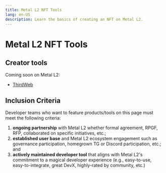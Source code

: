 ```yaml
---
title: Metal L2 NFT Tools
lang: en-US
description: Learn the basics of creating an NFT on Metal L2.
---
```



# Metal L2 NFT Tools


## Creator tools

Coming soon on Metal L2:

*   [ThirdWeb](https://thirdweb.com/)

## Inclusion Criteria

Developer teams who want to feature products/tools on this page must meet the following criteria:

1.  **ongoing partnership** with Metal L2 whether formal agreement, RPGF, RFP, collaborated on specific initiatives, etc.;
2.  **established user base** and Metal L2 ecosystem engagement such as governance participation, homegrown TG or Discord participation, etc.; and
3.  **actively maintained developer tool** that aligns with Metal L2's commitment to a magical developer experience (e.g., easy-to-use, easy-to-integrate, great DevX, highly-rated by community, etc.)
